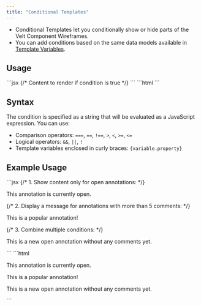 ```yaml
---
title: "Conditional Templates"
---
```


- Conditional Templates let you conditionally show or hide parts of the Velt Component Wireframes.
- You can add conditions based on the same data models available in [Template Variables](/advanced-customization/template-variables).

## Usage

<Tabs>
<Tab title="React / Next.js">
```jsx
<VeltIf condition="{annotation.status.id} === 'OPEN' && {annotation.comments.length} === 3">
  {/* Content to render if condition is true */}
</VeltIf>
```
</Tab>

<Tab title="HTML / Other Frameworks">
```html
<velt-if condition="{annotation.status.id} === 'OPEN' && {annotation.comments.length} === 3">
  <!-- Content to render if condition is true -->
</velt-if>
```
</Tab>
</Tabs>

## Syntax

The condition is specified as a string that will be evaluated as a JavaScript expression. You can use:

- Comparison operators: `===`, `==`, `!==`, `>`, `<`, `>=`, `<=`
- Logical operators: `&&`, `||`, `!`
- Template variables enclosed in curly braces: `{variable.property}`

## Example Usage

<Tabs>
<Tab title="React / Next.js">
```jsx
{/* 1. Show content only for open annotations: */}
<VeltIf condition="{annotation.status.id} === 'OPEN'">
  <p>This annotation is currently open.</p>
</VeltIf>

{/* 2. Display a message for annotations with more than 5 comments: */}
<VeltIf condition="{annotation.comments.length} > 5">
  <p>This is a popular annotation!</p>
</VeltIf>

{/* 3. Combine multiple conditions: */}
<VeltIf condition="{annotation.status.id} === 'OPEN' && {annotation.comments.length} === 0">
  <p>This is a new open annotation without any comments yet.</p>
</VeltIf>
```
</Tab>

<Tab title="HTML / Other Frameworks">
```html
<!-- 1. Show content only for open annotations: -->
<velt-if condition="{annotation.status.id} === 'OPEN'">
  <p>This annotation is currently open.</p>
</velt-if>

<!-- 2. Display a message for annotations with more than 5 comments: -->
<velt-if condition="{annotation.comments.length} > 5">
  <p>This is a popular annotation!</p>
</velt-if>

<!-- 3. Combine multiple conditions: -->
<velt-if condition="{annotation.status.id} === 'OPEN' && {annotation.comments.length} === 0">
  <p>This is a new open annotation without any comments yet.</p>
</velt-if>
```
</Tab>
</Tabs>